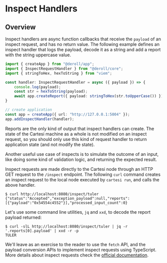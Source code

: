 # Inspect Handlers

## Overview

Inspect handlers are async function callbacks that receive the `payload` of an inspect request, and has no return value.
The following example defines an inspect handler that logs the payload, decode it as a string and add a report with the string uppercase value.

```ts twoslash
import { createApp } from "@deroll/app";
import { InspectRequestHandler } from "@deroll/core";
import { stringToHex, hexToString } from "viem";

const handler: InspectRequestHandler = async ({ payload }) => {
    console.log(payload);
    const str = hexToString(payload);
    await app.createReport({ payload: stringToHex(str.toUpperCase()) });
}

// create application
const app = createApp({ url: "http://127.0.0.1:5004" });
app.addInspectHandler(handler);
```

Reports are the only kind of output that inspect handlers can create.
The state of the Cartesi machine as a whole is not modified on an inspect request, so you should only use this kind of request handler to return application state (and not modify the state).

Another useful use case of inspects is to simulate the outcome of an input, like doing some kind of validation logic, and returning the expected result.

Inspect requests are made directly to the Cartesi node through an HTTP GET request to the `/inspect` endpoint.
The following `curl` command creates an inspect request to the local node executed by `cartesi run`, and calls the above handler.

```shell
$ curl http://localhost:8080/inspect/tuler
{"status":"Accepted","exception_payload":null,"reports":[{"payload":"0x54554c4552"}],"processed_input_count":0}
```

Let's use some command line utilities, `jq` and `xxd`, to decode the report payload returned:

```shell
$ curl -slL http://localhost:8080/inspect/tuler | jq -r '.reports[0].payload' | xxd -r -p
TULER
```

We'll leave as an exercise to the reader to use the `fetch` API, and the payload conversion APIs to implement inspect requests using TypeScript.
More details about inspect requests check the [official documentation](https://docs.cartesi.io/cartesi-rollups/1.5/development/send-requests/#advance-and-inspect-requests).
